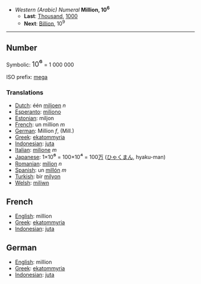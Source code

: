 *''Western (Arabic) Numeral'' '''Million, 10<sup>6</sup>'''
**'''Last''': [[Thousand]], [[1000]]
**'''Next''': [[Billion]], 10<sup>9</sup>

----

==Number==

Symbolic: <font size=+1>10<big>⁶</big></font> = 1 000 000

ISO prefix: [[mega]]

===Translations===

*[[Dutch]]: één [[miljoen]] ''n''
*[[Esperanto]]: [[miliono]]
*[[Estonian]]: miljon
*[[French]]: un million ''m''
*[[German]]: Million ''f'', (Mill.)
*[[Greek]]: [[ekatommyria]]
*[[Indonesian]]: [[juta]]
*[[Italian]]: [[milione]] ''m''
*[[Japanese]]: 1×10<big>⁶</big> = 100×10<big>⁴</big> = 100[[万]] ([[ひゃく]][[まん]], hyaku-man)
*[[Romanian]]: [[milion]] ''n''
*[[Spanish]]: un [[millón]] ''m''
*[[Turkish]]: bir [[milyon]]
*[[Welsh]]: [[miliwn]]

==French==

*[[English]]: million
*[[Greek]]: [[ekatommyria]]
*[[Indonesian]]: [[juta]]

==German==

*[[English]]: million
*[[Greek]]: [[ekatommyria]]
*[[Indonesian]]: [[juta]]